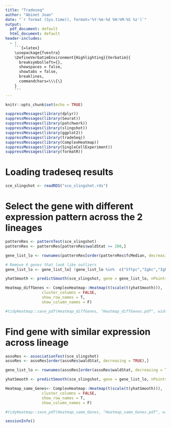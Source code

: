 ```yaml
---
title: "Tradeseq"
author: "Abinet Joan"
date: "`r format (Sys.time(), format='%Y-%m-%d %H:%M:%S %z')`"
output:
  pdf_document: default
  html_document: default
header-includes:
  - |
    ```{=latex}
    \usepackage{fvextra}
    \DefineVerbatimEnvironment{Highlighting}{Verbatim}{
      breaksymbolleft={}, 
      showspaces = false,
      showtabs = false,
      breaklines,
      commandchars=\\\{\}
    }
    ```
---
```



```r
knitr::opts_chunk$set(echo = TRUE)
```


```r
suppressMessages(library(dplyr))
suppressMessages(library(Seurat))
suppressMessages(library(patchwork))
suppressMessages(library(slingshot))
suppressMessages(library(ggplot2))
suppressMessages(library(tradeSeq))
suppressMessages(library(ComplexHeatmap))
suppressMessages(library(SingleCellExperiment))
suppressMessages(library(formatR))
```

# Loading tradeseq results
```r
sce_slingshot <- readRDS("sce_slingshot.rds")
```

# Select the gene with different expression pattern across the 2 lineages
```r
patternRes <- patternTest(sce_slingshot)
patternRes <- patternRes[patternRes$waldStat >= 200,]
```

```r
gene_list_lo <- rownames(patternRes[order(patternRes$fcMedian, decreasing = TRUE),])[1:200]

# Remove 6 genes that look like outliers
gene_list_lo <- gene_list_lo[ !gene_list_lo %in%  c("Sftpc","Igkc","Ighg3","Elovl1","Slpi","Gsn")]

yhatSmooth <- predictSmooth(sce_slingshot, gene = gene_list_lo, nPoints = 50, tidy = FALSE)

Heatmap_diffGenes <- ComplexHeatmap::Heatmap(t(scale(t(yhatSmooth))),
                cluster_columns = FALSE,
                show_row_names = T, 
                show_column_names = F)

#tidyHeatmap::save_pdf(Heatmap_diffGenes, "Heatmap_diffGenes.pdf", width = 20, height = 65, units = "cm")
```

# Find gene with similar expression across lineage
```r
assoRes <- associationTest(sce_slingshot)
assoRes <- assoRes[order(assoRes$waldStat, decreasing = TRUE),]

gene_list_lo <- rownames(assoRes[order(assoRes$waldStat, decreasing = TRUE),])[1:200]

yhatSmooth <- predictSmooth(sce_slingshot, gene = gene_list_lo, nPoints = 50, tidy = FALSE)

Heatmap_same_Genes<- ComplexHeatmap::Heatmap(t(scale(t(yhatSmooth))),
                cluster_columns = FALSE,
                show_row_names = T, 
                show_column_names = F)

#tidyHeatmap::save_pdf(Heatmap_same_Genes, "Heatmap_same_Genes.pdf", width = 20, height = 65, units = "cm")
```

```r
sessionInfo()
```
